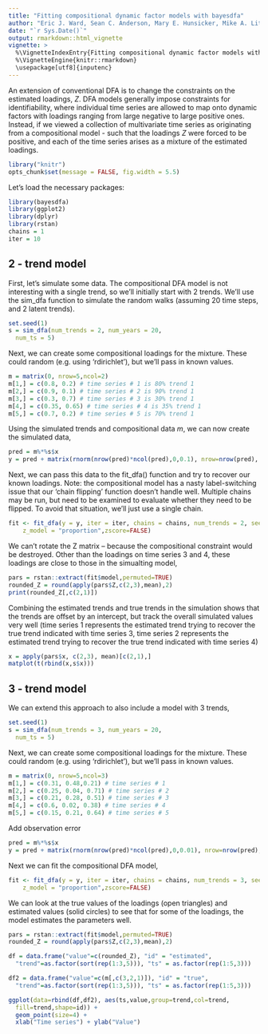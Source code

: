 ```yaml
---
title: "Fitting compositional dynamic factor models with bayesdfa"
author: "Eric J. Ward, Sean C. Anderson, Mary E. Hunsicker, Mike A. Litzow, Luis A. Damiano, Mark D. Scheuerell, Elizabeth E. Holmes, Nick Tolimieri"
date: "`r Sys.Date()`"
output: rmarkdown::html_vignette
vignette: >
  %\VignetteIndexEntry{Fitting compositional dynamic factor models with bayesdfa}
  %\VignetteEngine{knitr::rmarkdown}
  \usepackage[utf8]{inputenc}
---
```


An extension of conventional DFA is to change the constraints on the estimated loadings, $Z$. DFA models generally impose constraints for identifiability, where individual time series are allowed to map onto dynamic factors with loadings ranging from large negative to large positive ones. Instead, if we viewed a collection of multivariate time series as originating from a compositional model - such that the loadings $Z$ were forced to be positive, and each of the time series arises as a mixture of the estimated loadings.
   
```r
library("knitr")
opts_chunk$set(message = FALSE, fig.width = 5.5)
```

Let's load the necessary packages:

```r
library(bayesdfa)
library(ggplot2)
library(dplyr)
library(rstan)
chains = 1
iter = 10
```

## 2 - trend model

First, let's simulate some data. The compositional DFA model is not interesting with a single trend, so we'll initially start with 2 trends. We'll use the sim_dfa function to simulate the random walks (assuming 20 time steps, and 2 latent trends).

```r
set.seed(1)
s = sim_dfa(num_trends = 2, num_years = 20,
  num_ts = 5)
```

Next, we can create some compositional loadings for the mixture. These could random (e.g. using 'rdirichlet'), but we'll pass in known values.

```r
m = matrix(0, nrow=5,ncol=2)
m[1,] = c(0.8, 0.2) # time series # 1 is 80% trend 1
m[2,] = c(0.9, 0.1) # time series # 2 is 90% trend 1
m[3,] = c(0.3, 0.7) # time series # 3 is 30% trend 1
m[4,] = c(0.35, 0.65) # time series # 4 is 35% trend 1
m[5,] = c(0.7, 0.2) # time series # 5 is 70% trend 1
```

Using the simulated trends and compositional data $m$, we can now create the simulated data,

```r
pred = m%*%s$x
y = pred + matrix(rnorm(nrow(pred)*ncol(pred),0,0.1), nrow=nrow(pred), ncol = ncol(pred))
```

Next, we can pass this data to the fit_dfa() function and try to recover our known loadings. Note: the compositional model has a nasty label-switching issue that our 'chain flipping' function doesn't handle well. Multiple chains may be run, but need to be examined to evaluate whether they need to be flipped. To avoid that situation, we'll just use a single chain.

```r
fit <- fit_dfa(y = y, iter = iter, chains = chains, num_trends = 2, seed = 42,
    z_model = "proportion",zscore=FALSE)
```

We can't rotate the Z matrix -- because the compositional constraint would be destroyed. Other than the loadings on time series 3 and 4, these loadings are close to those in the simualting model,

```r
pars = rstan::extract(fit$model,permuted=TRUE)
rounded_Z = round(apply(pars$Z,c(2,3),mean),2)
print(rounded_Z[,c(2,1)])
```

Combining the estimated trends and true trends in the simulation shows that the trends are offset by an intercept, but track the overall simulated values very well (time series 1 represents the estimated trend trying to recover the true trend indicated with time series 3, time series 2 represents the estimated trend trying to recover the true trend indicated with time series 4)

```r
x = apply(pars$x, c(2,3), mean)[c(2,1),]
matplot(t(rbind(x,s$x)))
```


## 3 - trend model

We can extend this approach to also include a model with 3 trends,

```r
set.seed(1)
s = sim_dfa(num_trends = 3, num_years = 20,
  num_ts = 5)
```

Next, we can create some compositional loadings for the mixture. These could random (e.g. using 'rdirichlet'), but we'll pass in known values.

```r
m = matrix(0, nrow=5,ncol=3)
m[1,] = c(0.31, 0.48,0.21) # time series # 1
m[2,] = c(0.25, 0.04, 0.71) # time series # 2
m[3,] = c(0.21, 0.28, 0.51) # time series # 3
m[4,] = c(0.6, 0.02, 0.38) # time series # 4
m[5,] = c(0.15, 0.21, 0.64) # time series # 5
```

Add observation error
```r
pred = m%*%s$x
y = pred + matrix(rnorm(nrow(pred)*ncol(pred),0,0.01), nrow=nrow(pred), ncol = ncol(pred))
```

Next we can fit the compositional DFA model,

```r
fit <- fit_dfa(y = y, iter = iter, chains = chains, num_trends = 3, seed = 42,
    z_model = "proportion",zscore=FALSE)
```

We can look at the true values of the loadings (open triangles) and estimated values (solid circles) to see that for some of the loadings, the model estimates the parameters well. 

```r
pars = rstan::extract(fit$model,permuted=TRUE)
rounded_Z = round(apply(pars$Z,c(2,3),mean),2)

df = data.frame("value"=c(rounded_Z), "id" = "estimated",
  "trend"=as.factor(sort(rep(1:3,5))), "ts" = as.factor(rep(1:5,3)))

df2 = data.frame("value"=c(m[,c(3,2,1)]), "id" = "true",
  "trend"=as.factor(sort(rep(1:3,5))), "ts" = as.factor(rep(1:5,3)))

ggplot(data=rbind(df,df2), aes(ts,value,group=trend,col=trend,
  fill=trend,shape=id)) + 
  geom_point(size=4) +
  xlab("Time series") + ylab("Value")
```




